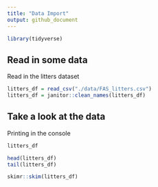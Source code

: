 ```yaml
---
title: "Data Import"
output: github_document
---
```

```r
library(tidyverse)
```

## Read in some data

Read in the litters dataset

```r
litters_df = read_csv("./data/FAS_litters.csv")
litters_df = janitor::clean_names(litters_df)
```

## Take a look at the data

Printing in the console

```r
litters_df
```


```r
head(litters_df)
tail(litters_df)
```

```r
skimr::skim(litters_df)
```

